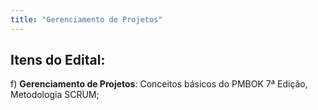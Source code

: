 ```yaml
---
title: "Gerenciamento de Projetos"
---
```


## Itens do Edital:

f\) **Gerenciamento de Projetos**: Conceitos básicos do PMBOK 7ª Edição, Metodologia SCRUM;
